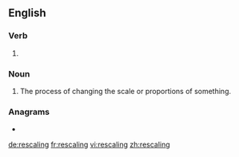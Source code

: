 ==English==

===Verb===
{{head|en|present participle}}

# {{present participle of|rescale|lang=en|nocat=1}}

===Noun===
{{en-noun}}

# The process of changing the scale or proportions of something.

===Anagrams===
* {{l|en|clearings}}

[[de:rescaling]]
[[fr:rescaling]]
[[vi:rescaling]]
[[zh:rescaling]]